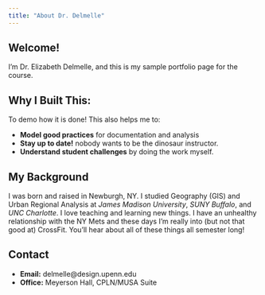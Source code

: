 ```yaml
---
title: "About Dr. Delmelle"
---
```


## Welcome!

I'm Dr. Elizabeth Delmelle, and this is my sample portfolio page for the course.

## Why I Built This:

To demo how it is done!
This also helps me to:

  - **Model good practices** for documentation and analysis
  - **Stay up to date!** nobody wants to be the dinosaur instructor.
  - **Understand student challenges** by doing the work myself.
  
## My Background

I was born and raised in Newburgh, NY. I studied Geography (GIS) and Urban Regional Analysis at *James Madison University*, *SUNY Buffalo*, and *UNC Charlotte*. 
I love teaching and learning new things. I have an unhealthy relationship with the NY Mets and these days I'm really into (but not that good at) CrossFit. You'll hear about all of these things all semester long!

## Contact
  - **Email:** delmelle@design.upenn.edu
  - **Office:** Meyerson Hall, CPLN/MUSA Suite

